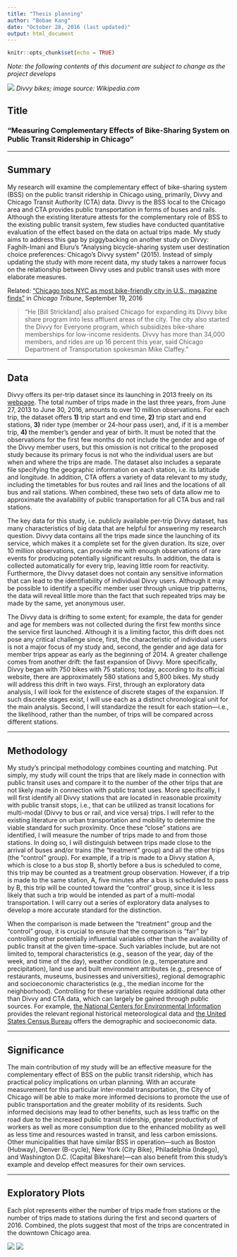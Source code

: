 ```yaml
---
title: "Thesis planning"
author: "Bobae Kang"
date: "October 28, 2016 (last updated)" 
output: html_document
---
```


```r
knitr::opts_chunk$set(echo = TRUE)
```

*Note: the following contents of this document are subject to change as the project develops* 


![](https://upload.wikimedia.org/wikipedia/commons/b/ba/Bike_to_Work_Day_Rally.jpg)
*Divvy bikes; image source: Wikipedia.com*

## Title
### "Measuring Complementary Effects of Bike-Sharing System on Public Transit Ridership in Chicago"

***

## Summary

My research will examine the complementary effect of bike-sharing system (BSS) on the public transit ridership in Chicago using, primarily, Divvy and Chicago Transit Authority (CTA) data. Divvy is the BSS local to the Chicago area and CTA provides public transportation in forms of buses and rails. Although the existing literature attests for the complementary role of BSS to the existing public transit system, few studies have conducted quantitative evaluation of the effect based on the data on actual trips made. My study aims to address this gap by piggybacking on another study on Divvy: Faghih-Imani and Eluru’s “Analysing bicycle-sharing system user destination choice preferences: Chicago’s Divvy system” (2015). Instead of simply updating the study with more recent data, my study takes a narrower focus on the relationship between Divvy uses and public transit uses with more elaborate measures.

Related: ["Chicago tops NYC as most bike-friendly city in U.S., magazine finds"](http://www.chicagotribune.com/news/local/breaking/ct-bicycling-magazine-rating-20160917-story.html) in *Chicago Tribune*, September 19, 2016  

> "He [Bill Strickland] also praised Chicago for expanding its Divvy bike share program into less affluent areas of the city. The city also started the Divvy for Everyone program, which subsidizes bike-share memberships for low-income residents. Divvy has more than 34,000 members, and rides are up 16 percent this year, said Chicago Department of Transportation spokesman Mike Claffey."


***

## Data

Divvy offers its per-trip dataset since its launching in 2013 freely on its [webpage](https://www.divvybikes.com/data). The total number of trips made in the last three years, from June 27, 2013 to June 30, 2016, amounts to over 10 million observations. For each trip, the dataset offers **1)** trip start and end time, **2)** trip start and end stations, **3)** rider type (member or 24-hour pass user), and, if it is a member trip, **4)** the member’s gender and year of birth. It must be noted that the observations for the first few months do not include the gender and age of the Divvy member users, but this omission is not critical to the proposed study because its primary focus is not who the individual users are but when and where the trips are made. The dataset also includes a separate file specifying the geographic information on each station, i.e. its latitude and longitude. In addition, CTA offers a variety of data relevant to my study, including the timetables for bus routes and rail lines and the locations of all bus and rail stations. When combined, these two sets of data allow me to approximate the availability of public transportation for all CTA bus and rail stations.  
  
The key data for this study, i.e. publicly available per-trip Divvy dataset, has many characteristics of big data that are helpful for answering my research question. Divvy data contains all the trips made since the launching of its service, which makes it a complete set for the given duration. Its size, over 10 million observations, can provide me with enough observations of rare events for producing potentially significant results. In addition, the data is collected automatically for every trip, leaving little room for reactivity. Furthermore, the Divvy dataset does not contain any sensitive information that can lead to the identifiability of individual Divvy users. Although it may be possible to identify a specific member user through unique trip patterns, the data will reveal little more than the fact that such repeated trips may be made by the same, yet anonymous user.  
  
  
The Divvy data is drifting to some extent; for example, the data for gender and age for members was not collected during the first few months since the service first launched. Although it is a limiting factor, this drift does not pose any critical challenge since, first, the characteristic of individual users is not a major focus of my study and, second, the gender and age data for member trips appear as early as the beginning of 2014. A greater challenge comes from another drift: the fast expansion of Divvy. More specifically, Divvy began with 750 bikes with 75 stations; today, according to its official website, there are approximately 580 stations and 5,800 bikes. My study will address this drift in two ways. First, through an exploratory data analysis, I will look for the existence of discrete stages of the expansion. If such discrete stages exist, I will use each as a distinct chronological unit for the main analysis. Second, I will standardize the result for each station—i.e., the likelihood, rather than the number, of trips will be compared across different stations.

***

## Methodology

My study’s principal methodology combines counting and matching. Put simply, my study will count the trips that are likely made in connection with public transit uses and compare it to the number of the other trips that are not likely made in connection with public transit uses. More specifically, I will first identify all Divvy stations that are located in reasonable proximity with public transit stops, i.e., that can be utilized as transit locations for multi-modal (Divvy to bus or rail, and vice versa) trips. I will refer to the existing literature on urban transportation and mobility to determine the viable standard for such proximity. Once these “close” stations are identified, I will measure the number of trips made to and from those stations. In doing so, I will distinguish between trips made close to the arrival of buses and/or trains (the “treatment” group) and all the other trips (the “control” group). For example, if a trip is made to a Divvy station A, which is close to a bus stop B, shortly before a bus is scheduled to come, this trip may be counted as a treatment group observation. However, if a trip is made to the same station, A, five minutes after a bus is scheduled to pass by B, this trip will be counted toward the “control” group, since it is less likely that such a trip would be intended as part of a multi-modal transportation. I will carry out a series of exploratory data analyses to develop a more accurate standard for the distinction.  
  
When the comparison is made between the “treatment” group and the “control” group, it is crucial to ensure that the comparison is “fair” by controlling other potentially influential variables other than the availability of public transit at the given time-space. Such variables include, but are not limited to, temporal characteristics (e.g., season of the year, day of the week, and time of the day), weather condition (e.g., temperature and precipitation), land use and built environment attributes (e.g., presence of restaurants, museums, businesses and universities), regional demographic and socioeconomic characteristics (e.g., the median income for the neighborhood). Controlling for these variables require additional data other than Divvy and CTA data, which can largely be gained through public sources. For example, [the National Centers for Environmental Information](https://www.ncdc.noaa.gov/) provides the relevant regional historical meteorological data and [the United States Census Bureau](http://www.census.gov/en.html) offers the demographic and socioeconomic data.

***

## Significance

The main contribution of my study will be an effective measure for the complementary effect of BSS on the public transit ridership, which has practical policy implications on urban planning. With an accurate measurement for this particular inter-modal transportation, the City of Chicago will be able to make more informed decisions to promote the use of public transportation and the greater mobility of its residents. Such informed decisions may lead to other benefits, such as less traffic on the road due to the increased public transit ridership, greater productivity of workers as well as more consumption due to the enhanced mobility as well as less time and resources wasted in transit, and less carbon emissions. Other municipalities that have similar BSS in operation—such as Boston (Hubway), Denver (B-cycle), New York (City Bike), Philadelphia (Indego), and Washington D.C. (Capital Bikeshare)—can also benefit from this study’s example and develop effect measures for their own services.

***

## Exploratory Plots

Each plot represents either the number of trips made from stations or the number of trips made to stations during the first and second quarters of 2016. Combined, the plots suggest that most of the trips are concentrated in the downtown Chicago area.

![](graphics/Divvy_trips_from.png)
![](graphics/Divvy_trips_to.png)